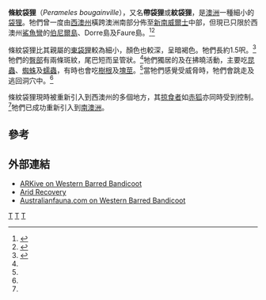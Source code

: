 {{Speciesbox 
| taxon = Perameles bougainville
| status = EN
| status_system = iucn3.1
| status_ref = <ref name=iucn>{{IUCN2008|assessors=Friend, T. & Richards, J.|year=2008|id=16569|title=Perameles bougainville|downloaded=28 December 2008}}</ref>
| image = Perameles_bougainville_-_Gould.jpg
| binomial_authority =  [[Jean_René_Constant_Quoy|Quoy]] & [[Joseph_Paul_Gaimard|Gaimard]]，1824
}}

'''條紋袋狸'''（''Perameles bougainville''），又名'''帶袋狸'''或'''紋袋狸'''，是[[澳洲|澳洲]]一種細小的[[袋狸|袋狸]]。牠們曾一度由[[西澳州|西澳州]]橫跨澳洲南部分佈至[[新南威爾士|新南威爾士]]中部，但現已只限於西澳州[[鯊魚彎|鯊魚彎]]的[[伯尼爾島|伯尼爾島]]、Dorre島及Faure島。<ref name = Menkhorst>{{cite book en | last = Menkhorst | first = Peter | year = 2001 | title = A Field Guide to the Mammals of Australia | publisher = Oxford University Press | page = 78}}</ref><ref>{{cite book | author = Flannery, Tim | year = 2005 | title = Country: a continent, a scientist & a kangaroo | isbn = 1-920885-76-5}}</ref>

條紋袋狸比其親屬的[[東袋狸|東袋狸]]較為細小，顏色也較深，呈暗褐色。牠們長約1.5呎。<ref name="EllisNTB">{{cite book en | last = Ellis| first = Richard | title = No Turning Back: The Life and Death of Animal Species| url = https://archive.org/details/noturningbacklif00elli| publisher = Harper Perennial | date = 2004| location = New York| isbn =0-06-055804-0| page = [https://archive.org/details/noturningbacklif00elli/page/226 226] }}</ref>牠們的[[臀部|臀部]]有兩條斑紋，尾巴短而呈管狀。<ref name="EllisNTB"/>牠們獨居的及在拂曉活動，主要吃[[昆蟲|昆蟲]]、[[蜘蛛|蜘蛛]]及[[蠕蟲|蠕蟲]]，有時也會吃[[樹根|樹根]]及[[塊莖|塊莖]]。<ref name="EllisNTB"/>當牠們感覺受威脅時，牠們會跳走及逃回洞穴中。<ref name="EllisNTB"/>

條紋袋狸現時被重新引入到西澳州的多個地方，其[[掠食者|掠食者]]如[[赤狐|赤狐]]亦同時受到控制。<ref name=Menkhorst/>牠們已成功重新引入到[[南澳洲|南澳洲]]。

==參考==
{{reflist}}

==外部連結==
*[https://web.archive.org/web/20060507073242/http://www.arkive.org/species/GES/mammals/Perameles_bougainville/ ARKive on Western Barred Bandicoot]
*[http://www.aridrecovery.org.au Arid Recovery] {{Wayback|url=http://www.aridrecovery.org.au/ |date=20190215234233 }}
*[https://www.webcitation.org/60XvjQB1f?url=http://www.australianfauna.com/westernbarredbandicoot.php Australianfauna.com on Western Barred Bandicoot]
{{Taxonbar|from=Q596243}}

[[Category:袋狸屬|T]]
[[Category:澳大利亞哺乳動物|T]]
[[Category:1824年描述的动物|T]]